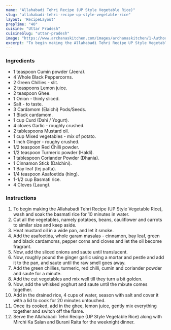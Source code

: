 ---
name: "Allahabadi Tehri Recipe (UP Style Vegetable Rice)"
slug: "allahabadi-tehri-recipe-up-style-vegetable-rice"
layout: 'RecipeLayout'
prepTime: "40"
cuisine: "Uttar Pradesh"
cuisineSlug: "uttar-pradesh"
image: "https://www.archanaskitchen.com/images/archanaskitchen/1-Author/nithya.anantham/Allahabadi_Tehri_Recipe_UP_Style_Vegetable_Rice.jpg"
excerpt: "To begin making the Allahabadi Tehri Recipe UP Style Vegetable Rice, wash and soak the basmati rice for 10 minutes in water"
---

### Ingredients

- 1 teaspoon Cumin powder (Jeera).
- 4 Whole Black Peppercorns.
- 2 Green Chillies - slit.
- 2 teaspoons Lemon juice.
- 2 teaspoon Ghee.
- 1 Onion - thinly sliced.
- Salt - to taste.
- 3 Cardamom (Elaichi) Pods/Seeds.
- 1 Black cardamom.
- 1 cup Curd (Dahi / Yogurt).
- 4 cloves Garlic - roughly crushed.
- 2 tablespoons Mustard oil.
- 1 cup Mixed vegetables - mix of potato.
- 1 inch Ginger - roughy crushed.
- 1/2 teaspoon Red Chilli powder.
- 1/2 teaspoon Turmeric powder (Haldi).
- 1 tablespoon Coriander Powder (Dhania).
- 1 Cinnamon Stick (Dalchini).
- 1 Bay leaf (tej patta).
- 1/4 teaspoon Asafoetida (hing).
- 1-1/2 cup Basmati rice.
- 4 Cloves (Laung).

### Instructions

1. To begin making the Allahabadi Tehri Recipe (UP Style Vegetable Rice), wash and soak the basmati rice for 10 minutes in water.
1. Cut all the vegetables, namely potatoes, beans, cauliflower and carrots to similar size and keep aside.
1. Heat mustard oil in a wide pan, and let it smoke.
1. Add the asafoetida, whole garam masalas - cinnamon, bay leaf, green and black cardamoms, pepper corns and cloves and let the oil become fragrant.
1. Now, add the sliced onions and saute until translucent.
1. Now, roughly pound the ginger garlic using a mortar and pestle and add it to the pan, and saute until the raw smell goes away.
1. Add the green chillies, turmeric, red chilli, cumin and coriander powder and saute for a minute.
1. Add the cut vegetables and mix well till they turn a bit golden.
1. Now, add the whisked yoghurt and saute until the mixute comes together.
1. Add in the drained rice, 4 cups of water, season with salt and cover it with a lid to cook for 20 minutes untouched.
1. Once its cooked, add in the ghee, lemon juice, gently mix everything together and switch off the flame.
1. Serve the Allahabadi Tehri Recipe (UP Style Vegetable Rice) along with Mirchi Ka Salan and Burani Raita for the weeknight dinner.
